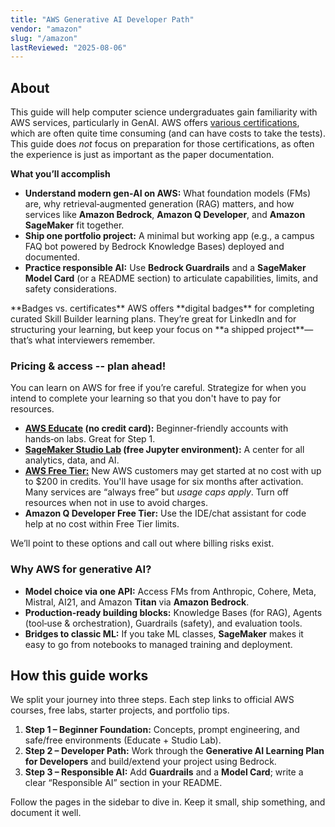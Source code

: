 ```yaml
---
title: "AWS Generative AI Developer Path"
vendor: "amazon"
slug: "/amazon"
lastReviewed: "2025-08-06"
---
```



<VendorLanding vendor="amazon" />

<NavigationLayout vendor="amazon" pageKey="index">

## About
This guide will help computer science undergraduates gain familiarity with AWS services, particularly in GenAI.
AWS offers [various certifications](https://d1.awsstatic.com/onedam/marketing-channels/website/aws/en_US/certification/approved/pdfs/AWS_certification_paths.pdf), which are often quite time consuming (and can have costs to take the tests).
This guide does *not* focus on preparation for those certifications, as often the experience is just as important as the paper documentation. 

**What you’ll accomplish**
* **Understand modern gen‑AI on AWS:** What foundation models (FMs) are, why retrieval‑augmented generation (RAG) matters, and how services like **Amazon Bedrock**, **Amazon Q Developer**, and **Amazon SageMaker** fit together.
* **Ship one portfolio project:** A minimal but working app (e.g., a campus FAQ bot powered by Bedrock Knowledge Bases) deployed and documented.
* **Practice responsible AI:** Use **Bedrock Guardrails** and a **SageMaker Model Card** (or a README section) to articulate capabilities, limits, and safety considerations.

<div className="bg-blue-50 rounded-lg p-6">
**Badges vs. certificates**
AWS offers **digital badges** for completing curated Skill Builder learning plans. They’re great for LinkedIn and for structuring your learning, but keep your focus on **a shipped project**—that’s what interviewers remember.
</div>

### Pricing & access -- plan ahead!
You can learn on AWS for free if you’re careful. Strategize for when you intend to complete your learning so that you don't have to pay for resources.
* **[AWS Educate](https://aws.amazon.com/education/awseducate/) (no credit card):** Beginner‑friendly accounts with hands‑on labs. Great for Step 1.  
* **[SageMaker Studio Lab](https://aws.amazon.com/sagemaker/?trk=31926bd3-3ed0-43f3-a835-1801081fa158&sc_channel=ps&ef_id=Cj0KCQjwqqDFBhDhARIsAIHTlkvf4D1ZPUQfeD0-fXfU2vmmmMiA0Bvzf98wh8lLoNVk9a44PPNNsNcaAjdwEALw_wcB:G:s&s_kwcid=AL!4422!3!651751060695!e!!g!!sagemaker%20studio!19852662230!145019226137&gad_campaignid=19852662230&gbraid=0AAAAADjHtp8QsHsdwVvnOXP9GS1jjXFKn&gclid=Cj0KCQjwqqDFBhDhARIsAIHTlkvf4D1ZPUQfeD0-fXfU2vmmmMiA0Bvzf98wh8lLoNVk9a44PPNNsNcaAjdwEALw_wcB) (free Jupyter environment):** A center for all analytics, data, and AI.  
* **[AWS Free Tier:](https://aws.amazon.com/free/?trk=e5a722bd-6ebd-40da-a612-43a6b9227b6a&sc_channel=ps&ef_id=Cj0KCQjwqqDFBhDhARIsAIHTlkual9zHyc7BvUW9JkpfSlFJlCTxArhnnnoa1Ew8dHJp7Grnp1XZRC4aAh_vEALw_wcB:G:s&s_kwcid=AL!4422!3!658520967071!!!g!!!19852662608!149878734860&gad_campaignid=19852662608&gbraid=0AAAAADjHtp-fEoiXuWc11YrQsJxVgtwOp&gclid=Cj0KCQjwqqDFBhDhARIsAIHTlkual9zHyc7BvUW9JkpfSlFJlCTxArhnnnoa1Ew8dHJp7Grnp1XZRC4aAh_vEALw_wcB)** New AWS customers may get started at no cost with up to $200 in credits. You'll have usage for six months after activation. Many services are “always free” but *usage caps apply*. Turn off resources when not in use to avoid charges.
* **Amazon Q Developer Free Tier:** Use the IDE/chat assistant for code help at no cost within Free Tier limits.

We’ll point to these options and call out where billing risks exist.

### Why AWS for generative AI?
* **Model choice via one API:** Access FMs from Anthropic, Cohere, Meta, Mistral, AI21, and Amazon **Titan** via **Amazon Bedrock**.
* **Production‑ready building blocks:** Knowledge Bases (for RAG), Agents (tool‑use & orchestration), Guardrails (safety), and evaluation tools.
* **Bridges to classic ML:** If you take ML classes, **SageMaker** makes it easy to go from notebooks to managed training and deployment.

## How this guide works
We split your journey into three steps. Each step links to official AWS courses, free labs, starter projects, and portfolio tips.

1. **Step 1 – Beginner Foundation:** Concepts, prompt engineering, and safe/free environments (Educate + Studio Lab).  
2. **Step 2 – Developer Path:** Work through the **Generative AI Learning Plan for Developers** and build/extend your project using Bedrock.  
3. **Step 3 – Responsible AI:** Add **Guardrails** and a **Model Card**; write a clear “Responsible AI” section in your README.

Follow the pages in the sidebar to dive in. Keep it small, ship something, and document it well.

</NavigationLayout>
